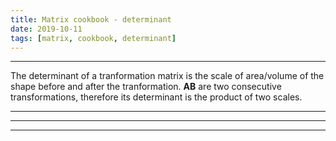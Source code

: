 ---
title: Matrix cookbook - determinant
date: 2019-10-11
tags: [matrix, cookbook, determinant]
---

\begin{equation}
\tag{18}
\operatorname{det}(\mathbf{A})=\prod_{i} \lambda_{i} \quad \lambda_{i}=\operatorname{eig}(\mathbf{A})
\end{equation}

\begin{equation}
\tag{19}
\operatorname{det}(c \mathbf{A})=c^{n} \operatorname{det}(\mathbf{A}), \quad \text { if } \mathbf{A} \in \mathbb{R}^{n \times n}
\end{equation}

\begin{equation}
\tag{20}
\operatorname{det}\left(\mathbf{A}^{T}\right)=\operatorname{det}(\mathbf{A})
\end{equation}

---

\begin{equation}
\tag{21}
\operatorname{det}(\mathbf{A B})=\operatorname{det}(\mathbf{A}) \operatorname{det}(\mathbf{B})
\end{equation}

The determinant of a tranformation matrix is the scale of area/volume of the shape before and after the tranformation. $\mathbf{A B}$ are two consecutive transformations, therefore its determinant is the product of two scales.

---

\begin{equation}
\tag{22}
\operatorname{det}\left(\mathbf{A}^{-1}\right)=1 / \operatorname{det}(\mathbf{A})
\end{equation}

\begin{equation}
\tag{23}
\operatorname{det}\left(\mathbf{A}^{n}\right)=\operatorname{det}(\mathbf{A})^{n}
\end{equation}

---

\begin{equation}
\tag{24}
\operatorname{det}\left(\mathbf{I}+\mathbf{u v}^{T}\right)=1+\mathbf{u}^{T} \mathbf{v}
\end{equation}

---

\begin{equation}
\tag{25}
\begin{array}{l}{\text { For } n=2:} \\ {\qquad \operatorname{det}(\mathbf{I}+\mathbf{A})=1+\operatorname{det}(\mathbf{A})+\operatorname{Tr}(\mathbf{A})}\end{array}
\end{equation}

\begin{equation}
\tag{26}
\begin{array}{l}{\text { For } n=3:} \\ {\qquad \operatorname{det}(\mathbf{I}+\mathbf{A})=1+\operatorname{det}(\mathbf{A})+\operatorname{Tr}(\mathbf{A})+\frac{1}{2} \operatorname{Tr}(\mathbf{A})^{2}-\frac{1}{2} \operatorname{Tr}\left(\mathbf{A}^{2}\right)}\end{array}
\end{equation}
